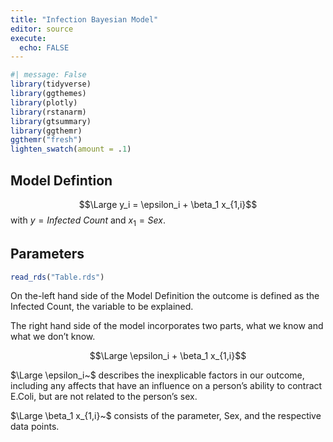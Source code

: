 ```yaml
---
title: "Infection Bayesian Model"
editor: source
execute:
  echo: FALSE
---
```

```r
#| message: False
library(tidyverse)
library(ggthemes)
library(plotly)
library(rstanarm)
library(gtsummary)
library(ggthemr)
ggthemr("fresh")
lighten_swatch(amount = .1)
```

## Model Defintion

$$\Large y_i = \epsilon_i  + \beta_1 x_{1,i}$$ with $y = Infected~Count$ and $x_1 = Sex$.

## Parameters 
```r
read_rds("Table.rds")
```

On the-left hand side of the Model Definition the outcome is defined as the Infected Count, the variable to be explained. 

The right hand side of the model incorporates two parts, what we know and what we don't know. 

$$\Large \epsilon_i  + \beta_1 x_{1,i}$$

$\Large \epsilon_i~$ describes the inexplicable factors in our outcome, including any affects that have an influence on a person's ability to contract E.Coli, but are not related to the person's sex. 

$\Large \beta_1 x_{1,i}~$ consists of the parameter, Sex, and the respective data points.


